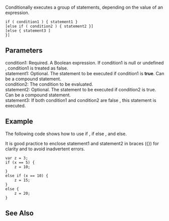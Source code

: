 Conditionally executes a group of statements, depending on the value of an expression.

 if ( condition1 ) { statement1 }
 [else if ( condition2 ) { statement2 }]
 [else { statement3 ] 
 }]

==Parameters==
; condition1: Required. A Boolean expression. If condition1 is null or undefined , condition1 is treated as false.
; statement1: Optional. The statement to be executed if condition1 is '''true'''. Can be a compound statement.
; condition2: The condition to be evaluated.
; statement2: Optional. The statement to be executed if condition2 is true. Can be a compound statement.
; statement3: If both condition1 and condition2 are false , this statement is executed.

==Example==
The following code shows how to use if , if else , and else.

It is good practice to enclose statement1 and statement2 in braces ({}) for clarity and to avoid inadvertent errors.

 var z = 3;
 if (x == 5) {
     z = 10;
 }
 else if (x == 10) {
     z = 15;
 }
 else {
     z = 20;
 }

==See Also==

              
